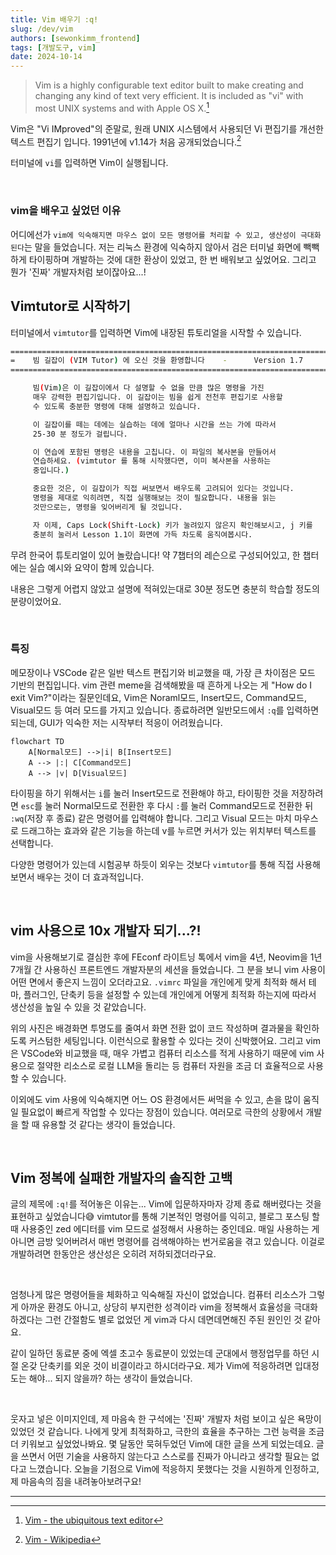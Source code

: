 ```yaml
---
title: Vim 배우기 :q!
slug: /dev/vim
authors: [sewonkimm_frontend]
tags: [개발도구, vim]
date: 2024-10-14
---
```



> Vim is a highly configurable text editor built to make creating and changing any kind of text very efficient. It is included as "vi" with most UNIX systems and with Apple OS X.[^1]

Vim은 "Vi IMproved"의 준말로, 원래 UNIX 시스템에서 사용되던 Vi 편집기를 개선한 텍스트 편집기 입니다. 1991년에 v1.14가 처음 공개되었습니다.[^2]

<ImageLayout src={vim} description="vim 실행 화면" />

터미널에 `vi`를 입력하면 Vim이 실행됩니다.

<br />

### vim을 배우고 싶었던 이유

<ImageLayout src={realProgrammer} description="출처 https://xkcd.com/378/" />

어디에선가 `vim에 익숙해지면 마우스 없이 모든 명령어를 처리할 수 있고, 생산성이 극대화된다`는 말을 들었습니다.
저는 리눅스 환경에 익숙하지 않아서 검은 터미널 화면에 빽빽하게 타이핑하며 개발하는 것에 대한 환상이 있었고, 한 번 배워보고 싶었어요.
그리고 뭔가 '진짜' 개발자처럼 보이잖아요...!

<!--truncate-->

## Vimtutor로 시작하기

터미널에서 `vimtutor`를 입력하면 Vim에 내장된 튜토리얼을 시작할 수 있습니다.

```bash
===============================================================================
=    빔 길잡이 (VIM Tutor) 에 오신 것을 환영합니다    -      Version 1.7      =
===============================================================================

     빔(Vim)은 이 길잡이에서 다 설명할 수 없을 만큼 많은 명령을 가진
     매우 강력한 편집기입니다. 이 길잡이는 빔을 쉽게 전천후 편집기로 사용할
     수 있도록 충분한 명령에 대해 설명하고 있습니다.

     이 길잡이를 떼는 데에는 실습하는 데에 얼마나 시간을 쓰는 가에 따라서
     25-30 분 정도가 걸립니다.

     이 연습에 포함된 명령은 내용을 고칩니다. 이 파일의 복사본을 만들어서
     연습하세요. (vimtutor 를 통해 시작했다면, 이미 복사본을 사용하는
     중입니다.)

     중요한 것은, 이 길잡이가 직접 써보면서 배우도록 고려되어 있다는 것입니다.
     명령을 제대로 익히려면, 직접 실행해보는 것이 필요합니다. 내용을 읽는
     것만으로는, 명령을 잊어버리게 될 것입니다.

     자 이제, Caps Lock(Shift-Lock) 키가 눌려있지 않은지 확인해보시고, j 키를
     충분히 눌러서 Lesson 1.1이 화면에 가득 차도록 움직여봅시다.
```

무려 한국어 튜토리얼이 있어 놀랐습니다!
약 7챕터의 레슨으로 구성되어있고, 한 챕터에는 실습 예시와 요약이 함께 있습니다.

<ImageLayout src={vimtutorExample} />

내용은 그렇게 어렵지 않았고 설명에 적혀있는대로 30분 정도면 충분히 학습할 정도의 분량이었어요.

<br />

### 특징

메모장이나 VSCode 같은 일반 텍스트 편집기와 비교했을 때, 가장 큰 차이점은 모드 기반의 편집입니다.
vim 관련 meme을 검색해봤을 때 흔하게 나오는 게 "How do I exit Vim?"이라는 질문인데요, Vim은 Noraml모드, Insert모드, Command모드, Visual모드 등 여러 모드를 가지고 있습니다.
종료하려면 일반모드에서 `:q`를 입력하면 되는데, GUI가 익숙한 저는 시작부터 적응이 어려웠습니다.

```mermaid
flowchart TD
    A[Normal모드] -->|i| B[Insert모드]
    A --> |:| C[Command모드]
    A --> |v| D[Visual모드]
```

타이핑을 하기 위해서는 `i`를 눌러 Insert모드로 전환해야 하고, 타이핑한 것을 저장하려면 `esc`를 눌러 Normal모드로 전환한 후 다시 `:`를 눌러 Command모드로 전환한 뒤 `:wq`(저장 후 종료) 같은 명령어를 입력해야 합니다.
그리고 Visual 모드는 마치 마우스로 드래그하는 효과와 같은 기능을 하는데 v를 누르면 커서가 있는 위치부터 텍스트를 선택합니다.

다양한 명령어가 있는데 시험공부 하듯이 외우는 것보다 `vimtutor`를 통해 직접 사용해보면서 배우는 것이 더 효과적입니다.

<br />

## vim 사용으로 10x 개발자 되기...?!

<ImageLayout
  src={efficient}
  description="그래서 과연 생산성이 10배 빨라졌을까요...?"
/>

vim을 사용해보기로 결심한 후에 FEconf 라이트닝 톡에서 vim을 4년, Neovim을 1년 7개월 간 사용하신 프론트엔드 개발자분의 세션을 들었습니다.
그 분을 보니 vim 사용이 어떤 면에서 좋은지 느낌이 오더라고요.
`.vimrc` 파일을 개인에게 맞게 최적화 해서 테마, 플러그인, 단축키 등을 설정할 수 있는데 개인에게 어떻게 최적화 하는지에 따라서 생산성을 높일 수 있을 것 같았습니다.

<ImageLayout
  src={feconf}
  description="조성진님의 '저는 vim을 사용하는 프론트엔드 개발자 입니다.' 세션"
/>

위의 사진은 배경화면 투명도를 줄여서 화면 전환 없이 코드 작성하며 결과물을 확인하도록 커스텀한 세팅입니다. 
이런식으로 활용할 수 있다는 것이 신박했어요.
그리고 vim은 VSCode와 비교했을 때, 매우 가볍고 컴퓨터 리소스를 적게 사용하기 때문에 vim 사용으로 절약한 리소스로 로컬 LLM을 돌리는 등 컴퓨터 자원을 조금 더 효율적으로 사용할 수 있습니다.

이외에도 vim 사용에 익숙해지면 어느 OS 환경에서든 써먹을 수 있고, 손을 많이 움직일 필요없이 빠르게 작업할 수 있다는 장점이 있습니다.
여러모로 극한의 상황에서 개발을 할 때 유용할 것 같다는 생각이 들었습니다.

<br />

## Vim 정복에 실패한 개발자의 솔직한 고백

글의 제목에 `:q!`를 적어놓은 이유는... Vim에 입문하자마자 강제 종료 해버렸다는 것을 표현하고 싶었습니다😅
vimtutor를 통해 기본적인 명령어를 익히고, 블로그 포스팅 할 때 사용중인 zed 에디터를 vim 모드로 설정해서 사용하는 중인데요.
매일 사용하는 게 아니면 금방 잊어버려서 매번 명령어를 검색해야하는 번거로움을 겪고 있습니다.
이걸로 개발하려면 한동안은 생산성은 오히려 저하되겠더라구요.

<ImageLayout src={cheatsheet} />

<br />

엄청나게 많은 명령어들을 체화하고 익숙해질 자신이 없었습니다.
컴퓨터 리소스가 그렇게 아까운 환경도 아니고, 상당히 부지런한 성격이라 vim을 정복해서 효율성을 극대화 하겠다는 그런 간절함도 별로 없었던 게 vim과 다시 데면데면해진 주된 원인인 것 같아요.

같이 일하던 동료분 중에 엑셀 초고수 동료분이 있었는데 군대에서 행정업무를 하던 시절 온갖 단축키를 외운 것이 비결이라고 하시더라구요.
제가 Vim에 적응하려면 입대정도는 해야... 되지 않을까? 하는 생각이 들었습니다.

<br />

<ImageLayout src={realProgrammer} description="그놈의 진짜 개발자" />

웃자고 넣은 이미지인데, 제 마음속 한 구석에는 '진짜' 개발자 처럼 보이고 싶은 욕망이 있었던 것 같습니다.
나에게 맞게 최적화하고, 극한의 효율을 추구하는 그런 능력을 조금 더 키워보고 싶었었나봐요.
몇 달동안 묵혀두었던 Vim에 대한 글을 쓰게 되었는데요.
글을 쓰면서 어떤 기술을 사용하지 않는다고 스스로를 진짜가 아니라고 생각할 필요는 없다고 느꼈습니다.
오늘을 기점으로 Vim에 적응하지 못했다는 것을 시원하게 인정하고, 제 마음속의 짐을 내려놓아보려구요!

---

[^1]: [Vim - the ubiquitous text editor](https://www.vim.org/)

[^2]: [Vim - Wikipedia](<https://en.wikipedia.org/wiki/Vim_(text_editor)>)
